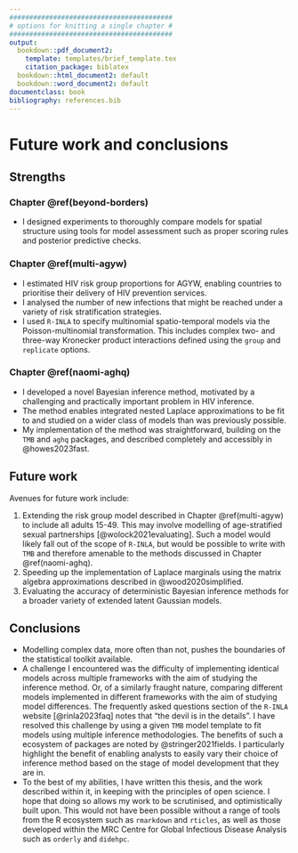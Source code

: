 ```yaml
---
#########################################
# options for knitting a single chapter #
#########################################
output:
  bookdown::pdf_document2:
    template: templates/brief_template.tex
    citation_package: biblatex
  bookdown::html_document2: default
  bookdown::word_document2: default
documentclass: book
bibliography: references.bib
---
```


# Future work and conclusions {#conclusions}
\adjustmtc
\markboth{Conclusions}{}
<!-- For PDF output, include these two LaTeX commands after unnumbered chapter headings, otherwise the mini table of contents and the running header will show the previous chapter -->

<!-- JWE: Minor corrections often involve (1) fixing typos, (2) clarifying things, (3) elaborating on the contributions to science and implications of the PhD in the Conclusions chapter [by far the most common point of examiner feedback] -->

## Strengths

### Chapter \@ref(beyond-borders)

* I designed experiments to thoroughly compare models for spatial structure using tools for model assessment such as proper scoring rules and posterior predictive checks.

### Chapter \@ref(multi-agyw)

* I estimated HIV risk group proportions for AGYW, enabling countries to prioritise their delivery of HIV prevention services.
* I analysed the number of new infections that might be reached under a variety of risk stratification strategies.
* I used `R-INLA` to specify multinomial spatio-temporal models via the Poisson-multinomial transformation. This includes complex two- and three-way Kronecker product interactions defined using the `group` and `replicate` options.

### Chapter \@ref(naomi-aghq)

* I developed a novel Bayesian inference method, motivated by a challenging and practically important problem in HIV inference.
* The method enables integrated nested Laplace approximations to be fit to and studied on a wider class of models than was previously possible.
* My implementation of the method was straightforward, building on the `TMB` and `aghq` packages, and described completely and accessibly in @howes2023fast.

## Future work

Avenues for future work include:

1. Extending the risk group model described in Chapter \@ref(multi-agyw) to include all adults 15-49. This may involve modelling of age-stratified sexual partnerships [@wolock2021evaluating].
Such a model would likely fall out of the scope of `R-INLA`, but would be possible to write with `TMB` and therefore amenable to the methods discussed in Chapter \@ref(naomi-aghq).
2. Speeding up the implementation of Laplace marginals using the matrix algebra approximations described in @wood2020simplified.
2. Evaluating the accuracy of deterministic Bayesian inference methods for a broader variety of extended latent Gaussian models.

## Conclusions

* Modelling complex data, more often than not, pushes the boundaries of the statistical toolkit available.
* A challenge I encountered was the difficulty of implementing identical models across multiple frameworks with the aim of studying the inference method. Or, of a similarly fraught nature, comparing different models implemented in different frameworks with the aim of studying model differences. The frequently asked questions section of the `R-INLA` website [@rinla2023faq] notes that "the devil is in the details". I have resolved this challenge by using a given `TMB` model template to fit models using multiple inference methodologies. The benefits of such a ecosystem of packages are noted by @stringer2021fields. I particularly highlight the benefit of enabling analysts to easily vary their choice of inference method based on the stage of model development that they are in.
* To the best of my abilities, I have written this thesis, and the work described within it, in keeping with the principles of open science. I hope that doing so allows my work to be scrutinised, and optimistically built upon. This would not have been possible without a range of tools from the R ecosystem such as `rmarkdown` and `rticles`, as well as those developed within the MRC Centre for Global Infectious Disease Analysis such as `orderly` and `didehpc`.
